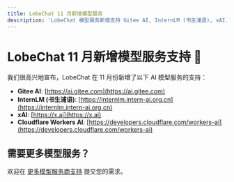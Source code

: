 ```yaml
---
title: LobeChat 11 月新增模型服务
description: 'LobeChat 模型服务新增支持 Gitee AI, InternLM (书生浦语), xAI, Cloudflare WorkersAI'
---
```


# LobeChat 11 月新增模型服务支持 🎉

我们很高兴地宣布，LobeChat 在 11 月份新增了以下 AI 模型服务的支持：

- **Gitee AI**: [https://ai.gitee.com](https://ai.gitee.com)
- **InternLM (书生浦语)**: [https://internlm.intern-ai.org.cn](https://internlm.intern-ai.org.cn)
- **xAI**: [https://x.ai](https://x.ai)
- **Cloudflare Workers AI**: [https://developers.cloudflare.com/workers-ai](https://developers.cloudflare.com/workers-ai)

## 需要更多模型服务？

欢迎在 [更多模型服务商支持](https://github.com/lobehub/lobe-chat/discussions/1284) 提交您的需求。
